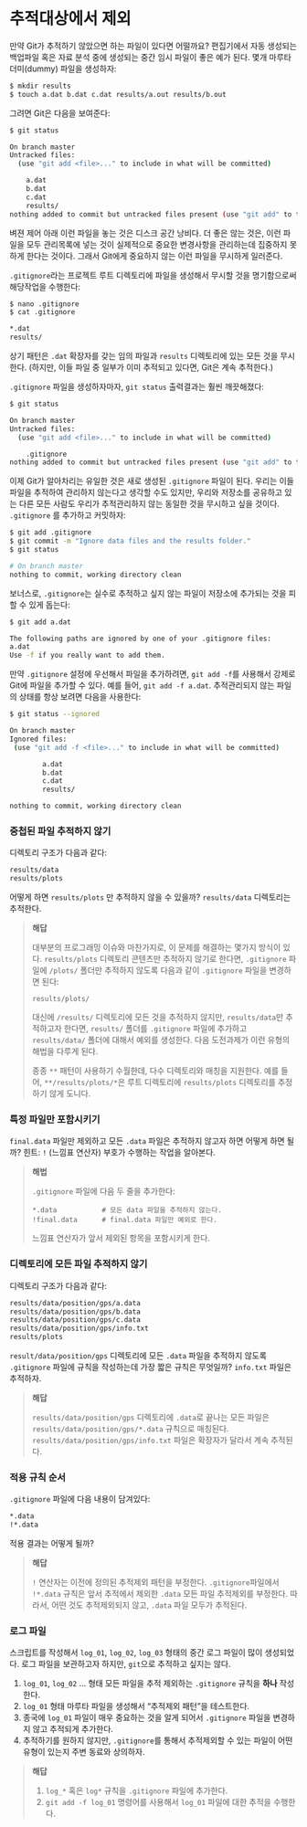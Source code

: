 
# 추적대상에서 제외 {#git-ignore}


만약 Git가 추적하기 않았으면 하는 파일이 있다면 어떨까요? 
편집기에서 자동 생성되는 백업파일 혹은 자료 분석 중에 생성되는 중간 임시 파일이 좋은 예가 된다. 몇개 마루타 더미(dummy) 파일을 생성하자:

``` bash
$ mkdir results
$ touch a.dat b.dat c.dat results/a.out results/b.out
```

그려면 Git은 다음을 보여준다:

``` bash
$ git status

On branch master
Untracked files:
  (use "git add <file>..." to include in what will be committed)

	a.dat
	b.dat
	c.dat
	results/
nothing added to commit but untracked files present (use "git add" to track)
```


벼젼 제어 아래 이런 파일을 놓는 것은 디스크 공간 낭비다.
더 좋은 않는 것은, 이런 파일을 모두 관리목록에 넣는 것이 실제적으로 중요한 변경사항을 관리하는데 집중하지 못하게 한다는 것이다.
그래서 Git에게 중요하지 않는 이런 파일을 무시하게 일러준다.

`.gitignore`라는 프로젝트 루트 디렉토리에 파일을 생성해서 무시할 것을 명기함으로써 해당작업을 수행한다:


``` bash
$ nano .gitignore
$ cat .gitignore

*.dat
results/
```

상기 패턴은 `.dat` 확장자를 갖는 임의 파일과 `results` 디렉토리에 있는 모든 것을 무시한다. 
(하지만, 이들 파일 중 일부가 이미 추적되고 있다면, Git은 계속 추적한다.)

`.gitignore` 파일을 생성하자마자, `git status` 출력결과는 훨씬 깨끗해졌다:


``` bash
$ git status

On branch master
Untracked files:
  (use "git add <file>..." to include in what will be committed)

	.gitignore
nothing added to commit but untracked files present (use "git add" to track)
```

이제 Git가 알아차리는 유일한 것은 새로 생성된 `.gitignore` 파일이 된다. 
우리는 이들 파일을 추적하여 관리하지 않는다고 생각할 수도 있지만, 
우리와 저장소를 공유하고 있는 다른 모든 사람도 우리가 추적관리하지 않는 동일한 것을 무시하고 싶을 것이다. 
`.gitignore` 를 추가하고 커밋하자:


``` bash
$ git add .gitignore
$ git commit -m "Ignore data files and the results folder."
$ git status

# On branch master
nothing to commit, working directory clean
```

보너스로, `.gitignore`는 실수로 추적하고 싶지 않는 파일이 저장소에 추가되는 것을 피할 수 있게 돕는다:

``` bash
$ git add a.dat

The following paths are ignored by one of your .gitignore files:
a.dat
Use -f if you really want to add them.
```


만약 `.gitignore` 설정에 우선해서 파일을 추가하려면, 
`git add -f`를 사용해서 강제로 Git에 파일을 추가할 수 있다. 
예를 들어, `git add -f a.dat`.
추적관리되지 않는 파일의 상태를 항상 보려면 다음을 사용한다:


``` bash
$ git status --ignored

On branch master
Ignored files:
 (use "git add -f <file>..." to include in what will be committed)

        a.dat
        b.dat
        c.dat
        results/

nothing to commit, working directory clean
```

::: callout-tip
### 중첩된 파일 추적하지 않기

디렉토리 구조가 다음과 같다:

``` bash
results/data
results/plots
```

어떻게 하면 `results/plots` 만 추적하지 않을 수 있을까? `results/data` 디렉토리는 추적한다.

> **해답**
>
> 대부분의 프로그래밍 이슈와 마찬가지로,
> 이 문제를 해결하는 몇가지 방식이 있다.
> `results/plots` 디렉토리 콘텐츠만 추적하지 않기로 한다면,
> `.gitignore` 파일에 `/plots/` 폴더만 추적하지 않도록 다음과 같이 
> `.gitignore` 파일을 변경하면 된다:
>
> `results/plots/`
>
> 대신에 `/results/` 디렉토리에 모든 것을 추적하지 않지만, `results/data`만 추적하고자 한다면,
> `results/` 폴더를 `.gitignore` 파일에 추가하고 `results/data/` 폴더에 대해서 예외를 생성한다.
> 다음 도전과제가 이런 유형의 해법을 다루게 된다.
>
> 종종 `**` 패턴이 사용하기 수월한데, 다수 디렉토리와 매칭을 지원한다.
> 예를 들어, `**/results/plots/*`은 루트 디렉토리에 `results/plots` 디렉토리를 추정하기 않게 도니다.

:::

::: callout-tip
### 특정 파일만 포함시키기

`final.data` 파일만 제외하고 모든 `.data` 파일은 추적하지 않고자 하면 어떻게 하면 될까?
힌트: `!` (느낌표 연산자) 부호가 수행하는 작업을 알아본다.

> **해법**
>
> `.gitignore` 파일에 다음 두 줄을 추가한다:
>
> ```
> *.data           # 모든 data 파일을 추적하지 않는다.
> !final.data      # final.data 파일만 예외로 한다.
> ```
>
> 느낌표 연산자가 앞서 제외된 항목을 포함시키게 한다.

:::

::: callout-tip
### 디렉토리에 모든 파일 추적하지 않기

디렉토리 구조가 다음과 같다:

``` bash
results/data/position/gps/a.data
results/data/position/gps/b.data
results/data/position/gps/c.data
results/data/position/gps/info.txt
results/plots
```

`result/data/position/gps` 디렉토리에 모든 `.data` 파일을 추적하지 않도록 
`.gitignore` 파일에 규칙을 작성하는데 가장 짧은 규칙은 무엇일까?
`info.txt` 파일은 추적하자.

> **해답**
>
> `results/data/position/gps` 디렉토리에 `.data`로 끝나는 모든 파일은  `results/data/position/gps/*.data` 규칙으로 매칭된다.
> `results/data/position/gps/info.txt` 파일은 확장자가 달라서 계속 추적된다.

:::

::: callout-tip
### 적용 규칙 순서

`.gitignore` 파일에 다음 내용이 담겨있다:

``` bash
*.data
!*.data
```

적용 결과는 어떻게 될까?

> **해답**
>
> `!` 연산자는 이전에 정의된 추적제외 패턴을 부정한다.
> `.gitignore`파일에서 `!*.data` 규칙은 앞서 추적에서 제외한 `.data` 모든 파일 추적제외를 부정한다.
> 따라서, 어떤 것도 추적제외되지 않고, `.data` 파일 모두가 추적된다.
>

:::

::: callout-tip
### 로그 파일

스크립트를 작성해서 `log_01`, `log_02`, `log_03` 형태의 중간 로그 파일이 많이 생성되었다.
로그 파일을 보관하고자 하지만, `git`으로 추적하고 싶지는 않다.

1. `log_01`, `log_02` ... 형태 모든 파일을 추적 제외하는 `.gitignore` 규칙을 **하나** 작성한다.
2. `log_01` 형태 마루타 파일을 생성해서 "추적제외 패턴"을 테스트한다.
3. 종국에 `log_01` 파일이 매우 중요하는 것을 알게 되어서 `.gitignore` 파일을 변경하지 않고 추적되게 추가한다.
4. 추적하기를 원하지 않지만, `.gitignore`를 통해서 추적제외할 수 있는 파일이 어떤 유형이 있는지 주변 동료와 상의하자.

> **해답**
>
> 1. `log_*`  혹은  `log*` 규칙을 `.gitignore` 파일에 추가한다.
> 3. `git add -f log_01` 명령어를 사용해서 `log_01` 파일에 대한 추적을 수행한다.

:::

